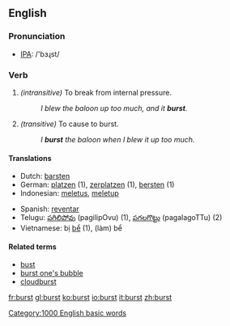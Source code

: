 ==English==

===Pronunciation===
*[[w:IPA|IPA]]: /'bɜɻst/

===Verb===
{{irregverb|'''to burst'''|'''bursts'''|'''burst'''|'''burst'''|'''[[bursting]]'''}}
#''(intransitive)'' To break from internal pressure.
#: ''I blew the baloon up too much, and it '''burst'''.''
#''(transitive)'' To cause to burst.
#: ''I '''burst''' the baloon when I blew it up too much.''

====Translations====
{{top}}
*Dutch: [[barsten]]
*German: [[platzen]] (1), [[zerplatzen]] (1), [[bersten]] (1)
*Indonesian: [[letus|meletus]], [[letup|meletup]]
{{mid}}
*Spanish: [[reventar]]
*Telugu: [[పగిలిపోవు]] (pagilipOvu) (1), [[పగలగొట్టు]] (pagalagoTTu) (2)
*Vietnamese: bị [[bể]] (1), (làm) bể
{{bottom}}

====Related terms====
*[[bust]]
*[[burst one's bubble]]
*[[cloudburst]]

[[Category:1000 English basic words]]

[[fr:burst]]
[[gl:burst]]
[[ko:burst]]
[[io:burst]]
[[it:burst]]
[[zh:burst]]